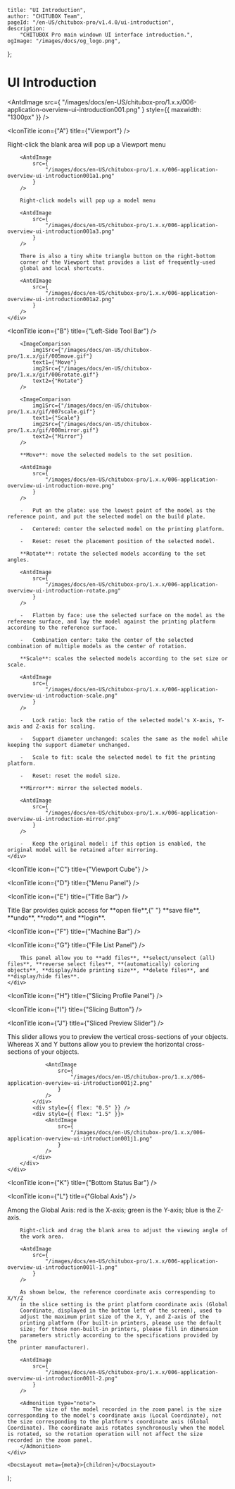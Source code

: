 
	title: "UI Introduction",
	author: "CHITUBOX Team",
	pageId: "/en-US/chitubox-pro/v1.4.0/ui-introduction",
	description:
		"CHITUBOX Pro main windown UI interface introduction.",
	ogImage: "/images/docs/og_logo.png",
};

# UI Introduction

<AntdImage
	src={
		"/images/docs/en-US/chitubox-pro/1.x.x/006-application-overview-ui-introduction001.png"
	}
	style={{ maxwidth: "1300px" }}
/>

<IconTitle icon={"A"} title={"Viewport"} />

<div style={{ display: "flex" }}>
	<div style={{flex: "0 0 4rem"}}></div>
	<div>
		Right-click the blank area will pop up a Viewport menu

		<AntdImage
			src={
				"/images/docs/en-US/chitubox-pro/1.x.x/006-application-overview-ui-introduction001a1.png"
			}
		/>

		Right-click models will pop up a model menu

		<AntdImage
			src={
				"/images/docs/en-US/chitubox-pro/1.x.x/006-application-overview-ui-introduction001a3.png"
			}
		/>

		There is also a tiny white triangle button on the right-bottom
		corner of the Viewport that provides a list of frequently-used
		global and local shortcuts.

		<AntdImage
			src={
				"/images/docs/en-US/chitubox-pro/1.x.x/006-application-overview-ui-introduction001a2.png"
			}
		/>
	</div>
</div>

<IconTitle icon={"B"} title={"Left-Side Tool Bar"} />

<div style={{ display: "flex" }}>
	<div style={{flex: "0 0 4rem"}}></div>
	<div>
		<ImageContainer>
			<AntdImage
				src={
					"/images/docs/en-US/chitubox-pro/1.x.x/006-application-overview-ui-introduction001b1.png"
				}
			/>
		</ImageContainer>

		<ImageComparison
			img1Src={"/images/docs/en-US/chitubox-pro/1.x.x/gif/005move.gif"}
			text1={"Move"}
			img2Src={"/images/docs/en-US/chitubox-pro/1.x.x/gif/006rotate.gif"}
			text2={"Rotate"}
		/>

		<ImageComparison
			img1Src={"/images/docs/en-US/chitubox-pro/1.x.x/gif/007scale.gif"}
			text1={"Scale"}
			img2Src={"/images/docs/en-US/chitubox-pro/1.x.x/gif/008mirror.gif"}
			text2={"Mirror"}
		/>

		**Move**: move the selected models to the set position.

		<AntdImage
			src={
				"/images/docs/en-US/chitubox-pro/1.x.x/006-application-overview-ui-introduction-move.png"
			}
		/>

		-   Put on the plate: use the lowest point of the model as the reference point, and put the selected model on the build plate.

		-   Centered: center the selected model on the printing platform.

		-   Reset: reset the placement position of the selected model.

		**Rotate**: rotate the selected models according to the set angles.

		<AntdImage
			src={
				"/images/docs/en-US/chitubox-pro/1.x.x/006-application-overview-ui-introduction-rotate.png"
			}
		/>

		-   Flatten by face: use the selected surface on the model as the reference surface, and lay the model against the printing platform according to the reference surface.

		-   Combination center: take the center of the selected combination of multiple models as the center of rotation.

		**Scale**: scales the selected models according to the set size or scale.

		<AntdImage
			src={
				"/images/docs/en-US/chitubox-pro/1.x.x/006-application-overview-ui-introduction-scale.png"
			}
		/>

		-   Lock ratio: lock the ratio of the selected model's X-axis, Y-axis and Z-axis for scaling.

		-   Support diameter unchanged: scales the same as the model while keeping the support diameter unchanged.

		-   Scale to fit: scale the selected model to fit the printing platform.

		-   Reset: reset the model size.

		**Mirror**: mirror the selected models.

		<AntdImage
			src={
				"/images/docs/en-US/chitubox-pro/1.x.x/006-application-overview-ui-introduction-mirror.png"
			}
		/>

		-   Keep the original model: if this option is enabled, the original model will be retained after mirroring. 
	</div>
</div>

<IconTitle icon={"C"} title={"Viewport Cube"} />

<IconTitle icon={"D"} title={"Menu Panel"} />

<IconTitle icon={"E"} title={"Title Bar"} />

<div style={{ display: "flex" }}>
	<div style={{flex: "0 0 4rem"}}></div>
	<div>
		<p>
			Title Bar provides quick access for **open file**,{" "}
			**save file**, **undo**, **redo**, and **login**.
		</p>
	</div>
</div>

<IconTitle icon={"F"} title={"Machine Bar"} />

<IconTitle icon={"G"} title={"File List Panel"} />

<div style={{ display: "flex" }}>
	<div style={{flex: "0 0 4rem"}}></div>
	<div>
		<AntdImage
			src={
				"/images/docs/en-US/chitubox-pro/1.x.x/006-application-overview-ui-introduction001g1.png"
			}
		/>

		This panel allow you to **add files**, **select/unselect (all) files**, **reverse select files**, **(automatically) coloring objects**, **display/hide printing size**, **delete files**, and **display/hide files**.
	</div>
</div>

<IconTitle icon={"H"} title={"Slicing Profile Panel"} />

<IconTitle icon={"I"} title={"Slicing Button"} />

<IconTitle icon={"J"} title={"Sliced Preview Slider"} />

<div style={{ display: "flex" }}>
	<div style={{flex: "0 0 4rem"}}></div>
	<div>
		<div
			style={{
				width: "100%",
				overflow: "auto",
				display: "flex",
			}}
		>
			<div style={{ flex: "8" }}>
				This slider allows you to preview the vertical cross-sections of your objects. Whereas <span style={{ color: "red", fontWeight: "bold" }}>X</span> and <span style={{ color: "lightgreen", fontWeight: "bold" }}>Y</span> buttons allow you to preview the horizontal cross-sections of your objects.

				<AntdImage
					src={
						"/images/docs/en-US/chitubox-pro/1.x.x/006-application-overview-ui-introduction001j2.png"
					}
				/>
			</div>
			<div style={{ flex: "0.5" }} />
			<div style={{ flex: "1.5" }}>
				<AntdImage
					src={
						"/images/docs/en-US/chitubox-pro/1.x.x/006-application-overview-ui-introduction001j1.png"
					}
				/>
			</div>
		</div>
	</div>
</div>

<IconTitle icon={"K"} title={"Bottom Status Bar"} />

<IconTitle icon={"L"} title={"Global Axis"} />

<div style={{ display: "flex" }}>
	<div style={{flex: "0 0 4rem"}}></div>
	<div>
		Among the Global Axis: red is the X-axis; green is the Y-axis; blue
		is the Z-axis.
		
		Right-click and drag the blank area to adjust the viewing angle of
		the work area.

		<AntdImage
			src={
				"/images/docs/en-US/chitubox-pro/1.x.x/006-application-overview-ui-introduction001l-1.png"
			}
		/>

		As shown below, the reference coordinate axis corresponding to X/Y/Z
		in the slice setting is the print platform coordinate axis (Global
		Coordinate, displayed in the bottom left of the screen), used to
		adjust the maximum print size of the X, Y, and Z-axis of the
		printing platform (For built-in printers, please use the default
		size; for those non-built-in printers, please fill in dimension
		parameters strictly according to the specifications provided by the
		printer manufacturer).

		<AntdImage
			src={
				"/images/docs/en-US/chitubox-pro/1.x.x/006-application-overview-ui-introduction001l-2.png"
			}
		/>

		<Admonition type="note">
			The size of the model recorded in the zoom panel is the size corresponding to the model's coordinate axis (Local Coordinate), not the size corresponding to the platform's coordinate axis (Global Coordinate). The coordinate axis rotates synchronously when the model is rotated, so the rotation operation will not affect the size recorded in the zoom panel.
		</Admonition>
	</div>
</div>


	<DocsLayout meta={meta}>{children}</DocsLayout>
);
